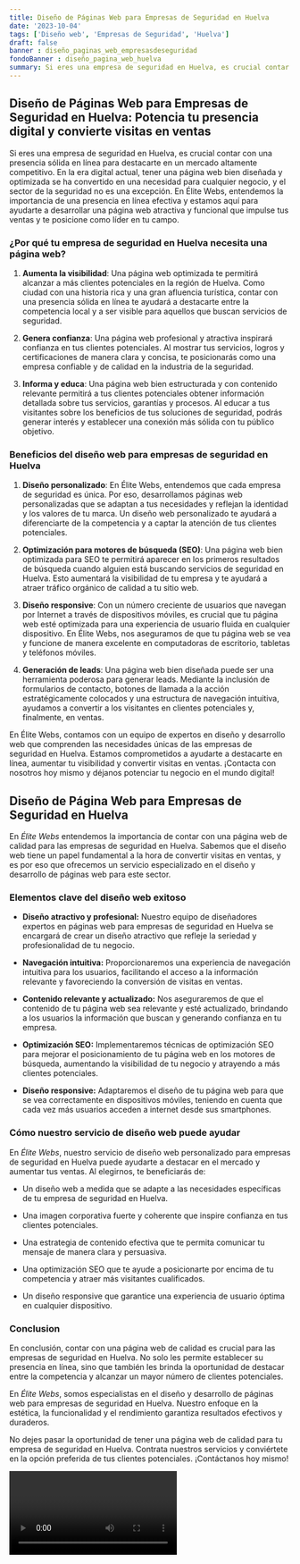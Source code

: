 ```yaml
---
title: Diseño de Páginas Web para Empresas de Seguridad en Huelva
date: '2023-10-04'
tags: ['Diseño web', 'Empresas de Seguridad', 'Huelva']
draft: false
banner : diseño_paginas_web_empresasdeseguridad
fondoBanner : diseño_pagina_web_huelva
summary: Si eres una empresa de seguridad en Huelva, es crucial contar con una presencia sólida en línea para destacarte en un mercado altamente competitivo. En la era digital actual, tener una página web bien diseñada y optimizada se ha convertido en una necesidad para cualquier negocio, y el sector de la seguridad no es una excepción. En Élite Webs, entendemos la importancia de una presencia en línea efectiva y estamos aquí para ayudarte a desarrollar una página web atractiva y funcional que impulse tus ventas y te posicione como líder en tu campo.
---
```


## Diseño de Páginas Web para Empresas de Seguridad en Huelva: Potencia tu presencia digital y convierte visitas en ventas

Si eres una empresa de seguridad en Huelva, es crucial contar con una presencia sólida en línea para destacarte en un mercado altamente competitivo. En la era digital actual, tener una página web bien diseñada y optimizada se ha convertido en una necesidad para cualquier negocio, y el sector de la seguridad no es una excepción. En Élite Webs, entendemos la importancia de una presencia en línea efectiva y estamos aquí para ayudarte a desarrollar una página web atractiva y funcional que impulse tus ventas y te posicione como líder en tu campo.

### ¿Por qué tu empresa de seguridad en Huelva necesita una página web?

1. **Aumenta la visibilidad**: Una página web optimizada te permitirá alcanzar a más clientes potenciales en la región de Huelva. Como ciudad con una historia rica y una gran afluencia turística, contar con una presencia sólida en línea te ayudará a destacarte entre la competencia local y a ser visible para aquellos que buscan servicios de seguridad.

2. **Genera confianza**: Una página web profesional y atractiva inspirará confianza en tus clientes potenciales. Al mostrar tus servicios, logros y certificaciones de manera clara y concisa, te posicionarás como una empresa confiable y de calidad en la industria de la seguridad.

3. **Informa y educa**: Una página web bien estructurada y con contenido relevante permitirá a tus clientes potenciales obtener información detallada sobre tus servicios, garantías y procesos. Al educar a tus visitantes sobre los beneficios de tus soluciones de seguridad, podrás generar interés y establecer una conexión más sólida con tu público objetivo.

### Beneficios del diseño web para empresas de seguridad en Huelva

1. **Diseño personalizado**: En Élite Webs, entendemos que cada empresa de seguridad es única. Por eso, desarrollamos páginas web personalizadas que se adaptan a tus necesidades y reflejan la identidad y los valores de tu marca. Un diseño web personalizado te ayudará a diferenciarte de la competencia y a captar la atención de tus clientes potenciales.

2. **Optimización para motores de búsqueda (SEO)**: Una página web bien optimizada para SEO te permitirá aparecer en los primeros resultados de búsqueda cuando alguien está buscando servicios de seguridad en Huelva. Esto aumentará la visibilidad de tu empresa y te ayudará a atraer tráfico orgánico de calidad a tu sitio web.

3. **Diseño responsive**: Con un número creciente de usuarios que navegan por Internet a través de dispositivos móviles, es crucial que tu página web esté optimizada para una experiencia de usuario fluida en cualquier dispositivo. En Élite Webs, nos aseguramos de que tu página web se vea y funcione de manera excelente en computadoras de escritorio, tabletas y teléfonos móviles.

4. **Generación de leads**: Una página web bien diseñada puede ser una herramienta poderosa para generar leads. Mediante la inclusión de formularios de contacto, botones de llamada a la acción estratégicamente colocados y una estructura de navegación intuitiva, ayudamos a convertir a los visitantes en clientes potenciales y, finalmente, en ventas.

En Élite Webs, contamos con un equipo de expertos en diseño y desarrollo web que comprenden las necesidades únicas de las empresas de seguridad en Huelva. Estamos comprometidos a ayudarte a destacarte en línea, aumentar tu visibilidad y convertir visitas en ventas. ¡Contacta con nosotros hoy mismo y déjanos potenciar tu negocio en el mundo digital!


<GifSeo />

<Cta />

## Diseño de Página Web para Empresas de Seguridad en Huelva

En *Élite Webs* entendemos la importancia de contar con una página web de calidad para las empresas de seguridad en Huelva. Sabemos que el diseño web tiene un papel fundamental a la hora de convertir visitas en ventas, y es por eso que ofrecemos un servicio especializado en el diseño y desarrollo de páginas web para este sector.

### Elementos clave del diseño web exitoso

- **Diseño atractivo y profesional:** Nuestro equipo de diseñadores expertos en páginas web para empresas de seguridad en Huelva se encargará de crear un diseño atractivo que refleje la seriedad y profesionalidad de tu negocio.

- **Navegación intuitiva:** Proporcionaremos una experiencia de navegación intuitiva para los usuarios, facilitando el acceso a la información relevante y favoreciendo la conversión de visitas en ventas.

- **Contenido relevante y actualizado:** Nos aseguraremos de que el contenido de tu página web sea relevante y esté actualizado, brindando a los usuarios la información que buscan y generando confianza en tu empresa.

- **Optimización SEO:** Implementaremos técnicas de optimización SEO para mejorar el posicionamiento de tu página web en los motores de búsqueda, aumentando la visibilidad de tu negocio y atrayendo a más clientes potenciales.

- **Diseño responsive:** Adaptaremos el diseño de tu página web para que se vea correctamente en dispositivos móviles, teniendo en cuenta que cada vez más usuarios acceden a internet desde sus smartphones.

### Cómo nuestro servicio de diseño web puede ayudar

En *Élite Webs*, nuestro servicio de diseño web personalizado para empresas de seguridad en Huelva puede ayudarte a destacar en el mercado y aumentar tus ventas. Al elegirnos, te beneficiarás de:

- Un diseño web a medida que se adapte a las necesidades específicas de tu empresa de seguridad en Huelva.

- Una imagen corporativa fuerte y coherente que inspire confianza en tus clientes potenciales.

- Una estrategia de contenido efectiva que te permita comunicar tu mensaje de manera clara y persuasiva.

- Una optimización SEO que te ayude a posicionarte por encima de tu competencia y atraer más visitantes cualificados.

- Un diseño responsive que garantice una experiencia de usuario óptima en cualquier dispositivo.

### Conclusion

En conclusión, contar con una página web de calidad es crucial para las empresas de seguridad en Huelva. No solo les permite establecer su presencia en línea, sino que también les brinda la oportunidad de destacar entre la competencia y alcanzar un mayor número de clientes potenciales.

En *Élite Webs*, somos especialistas en el diseño y desarrollo de páginas web para empresas de seguridad en Huelva. Nuestro enfoque en la estética, la funcionalidad y el rendimiento garantiza resultados efectivos y duraderos.

No dejes pasar la oportunidad de tener una página web de calidad para tu empresa de seguridad en Huelva. Contrata nuestros servicios y conviértete en la opción preferida de tus clientes potenciales. ¡Contáctanos hoy mismo!

<Video />

<CtaBot job='Empresas de Seguridad' city='Huelva'/>

<Gmaps query='Huelva+españa+maps' />